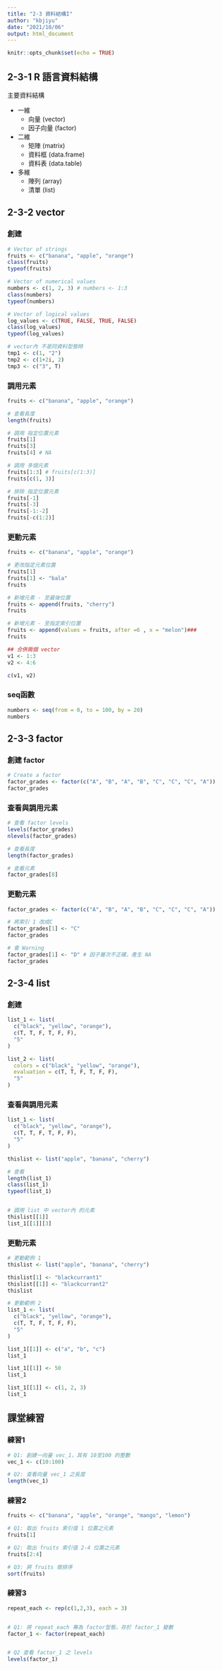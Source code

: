 ```yaml
---
title: "2-3 資料結構I"
author: "kbjiyu"
date: "2021/10/06"
output: html_document
---
```


```r
knitr::opts_chunk$set(echo = TRUE)
```

## 2-3-1 R 語言資料結構

主要資料結構

- 一維
  - 向量 (vector)
  - 因子向量 (factor)
- 二維
  - 矩陣 (matrix)
  - 資料框 (data.frame)
  - 資料表 (data.table)
- 多維
  - 陣列 (array)
  - 清單 (list)

## 2-3-2 vector

### 創建
```r

# Vector of strings
fruits <- c("banana", "apple", "orange")
class(fruits)
typeof(fruits)

# Vector of numerical values
numbers <- c(1, 2, 3) # numbers <- 1:3
class(numbers)
typeof(numbers)

# Vector of logical values
log_values <- c(TRUE, FALSE, TRUE, FALSE)
class(log_values)
typeof(log_values)

# vector內 不是同資料型態時
tmp1 <- c(1, "2")
tmp2 <- c(1+2i, 2)
tmp3 <- c("3", T)

```

### 調用元素

```r
fruits <- c("banana", "apple", "orange")

# 查看長度
length(fruits)

# 調用 指定位置元素
fruits[1]
fruits[3]
fruits[4] # NA

# 調用 多個元素
fruits[1:3] # fruits[c(1:3)]
fruits[c(1, 3)]

# 排除 指定位置元素
fruits[-1]
fruits[-3]
fruits[-1:-2]
fruits[-c(1:2)]

```

### 更動元素

```r
fruits <- c("banana", "apple", "orange")

# 更改指定元素位置
fruits[1] 
fruits[1] <- "bala"
fruits

# 新增元素 - 至最後位置
fruits <- append(fruits, "cherry")
fruits

# 新增元素 - 至指定索引位置
fruits <- append(values = fruits, after =6 , x = "melon")###
fruits

## 合併兩個 vector
v1 <- 1:3
v2 <- 4:6

c(v1, v2)


```

### seq函數
```r

numbers <- seq(from = 0, to = 100, by = 20)
numbers

 ```

## 2-3-3 factor

### 創建 factor
```r
# Create a factor
factor_grades <- factor(c("A", "B", "A", "B", "C", "C", "C", "A"))
factor_grades
```

### 查看與調用元素
```r
# 查看 factor levels
levels(factor_grades)
nlevels(factor_grades)

# 查看長度
length(factor_grades)

# 查看元素
factor_grades[8]

```

### 更動元素
```r
factor_grades <- factor(c("A", "B", "A", "B", "C", "C", "C", "A"))

# 將索引 1 改成C
factor_grades[1] <- "C"
factor_grades

# 會 Warning 
factor_grades[1] <- "D" # 因子層次不正確，產生 NA
factor_grades
```


## 2-3-4 list

### 創建
```r
list_1 <- list(
  c("black", "yellow", "orange"),
  c(T, T, F, T, F, F),
  "5"
)

list_2 <- list(
  colors = c("black", "yellow", "orange"),
  evaluation = c(T, T, F, T, F, F),
  "5"
)

```

### 查看與調用元素
```r
list_1 <- list(
  c("black", "yellow", "orange"),
  c(T, T, F, T, F, F),
  "5"
)

thislist <- list("apple", "banana", "cherry")

# 查看
length(list_1)
class(list_1)
typeof(list_1)


# 調用 list 中 vector內 的元素
thislist[[1]]
list_1[[1]][3]


```

### 更動元素 
```r

# 更動範例 1
thislist <- list("apple", "banana", "cherry")

thislist[1] <- "blackcurrant1"
thislist[[1]] <- "blackcurrant2"
thislist
```
```r
# 更動範例 2
list_1 <- list(
  c("black", "yellow", "orange"),
  c(T, T, F, T, F, F),
  "5"
)

list_1[[1]] <- c("a", "b", "c")
list_1

list_1[[1]] <- 50
list_1

list_1[[1]] <- c(1, 2, 3)
list_1

```


## 課堂練習

### 練習1
```r

# Q1: 創建一向量 vec_1，其有 10至100 的整數
vec_1 <- c(10:100)

# Q2: 查看向量 vec_1 之長度
length(vec_1)

```


### 練習2
```r

fruits <- c("banana", "apple", "orange", "mango", "lemon")

# Q1: 取出 fruits 索引值 1 位置之元素
fruits[1]

# Q2: 取出 fruits 索引值 2-4 位置之元素
fruits[2:4]

# Q3: 將 fruits 做排序
sort(fruits)

```

### 練習3
```r
repeat_each <- rep(c(1,2,3), each = 3)


# Q1: 將 repeat_each 專為 factor型態，存於 factor_1 變數
factor_1 <- factor(repeat_each)


# Q2 查看 factor_1 之 levels
levels(factor_1)

```